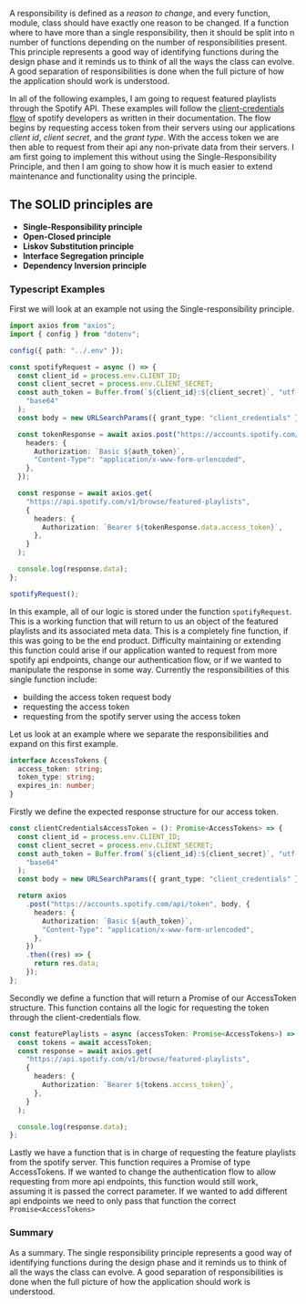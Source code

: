 

A responsibility is defined as a _reason to change_, and every function, module, class should have exactly one reason to be changed. If a function where to have more than a single responsibility, then it should be split into n number of functions depending on the number of responsibilities present. This principle represents a good way of identifying functions during the design phase and it reminds us to think of all the ways the class can evolve. A good separation of responsibilities is done when the full picture of how the application should work is understood.

In all of the following examples, I am going to request featured playlists through the Spotify API. These examples will follow the [client-credentials flow](https://developer.spotify.com/documentation/general/guides/authorization-guide/) of spotify developers as written in their documentation. The flow begins by requesting access token from their servers using our applications _client id_, _client secret_, and the _grant type_. With the access token we are then able to request from their api any non-private data from their servers. I am first going to implement this without using the Single-Responsibility Principle, and then I am going to show how it is much easier to extend maintenance and functionality using the principle.

## The SOLID principles are

- **Single-Responsibility principle**
- **Open-Closed principle**
- **Liskov Substitution principle**
- **Interface Segregation principle**
- **Dependency Inversion principle**

### Typescript Examples

First we will look at an example not using the Single-responsibility principle.

```typescript
import axios from "axios";
import { config } from "dotenv";

config({ path: "../.env" });

const spotifyRequest = async () => {
  const client_id = process.env.CLIENT_ID;
  const client_secret = process.env.CLIENT_SECRET;
  const auth_token = Buffer.from(`${client_id}:${client_secret}`, "utf-8").toString(
    "base64"
  );
  const body = new URLSearchParams({ grant_type: "client_credentials" });

  const tokenResponse = await axios.post("https://accounts.spotify.com/api/token", body, {
    headers: {
      Authorization: `Basic ${auth_token}`,
      "Content-Type": "application/x-www-form-urlencoded",
    },
  });

  const response = await axios.get(
    "https://api.spotify.com/v1/browse/featured-playlists",
    {
      headers: {
        Authorization: `Bearer ${tokenResponse.data.access_token}`,
      },
    }
  );

  console.log(response.data);
};

spotifyRequest();
```

In this example, all of our logic is stored under the function `spotifyRequest`. This is a working function that will return to us an object of the featured playlists and its associated meta data. This is a completely fine function, if this was going to be the end product. Difficulty maintaining or extending this function could arise if our application wanted to request from more spotify api endpoints, change our authentication flow, or if we wanted to manipulate the response in some way. Currently the responsibilities of this single function include:

- building the access token request body
- requesting the access token
- requesting from the spotify server using the access token

Let us look at an example where we separate the responsibilities and expand on this first example.

```typescript
interface AccessTokens {
  access_token: string;
  token_type: string;
  expires_in: number;
}
```

Firstly we define the expected response structure for our access token.

```typescript
const clientCredentialsAccessToken = (): Promise<AccessTokens> => {
  const client_id = process.env.CLIENT_ID;
  const client_secret = process.env.CLIENT_SECRET;
  const auth_token = Buffer.from(`${client_id}:${client_secret}`, "utf-8").toString(
    "base64"
  );
  const body = new URLSearchParams({ grant_type: "client_credentials" });

  return axios
    .post("https://accounts.spotify.com/api/token", body, {
      headers: {
        Authorization: `Basic ${auth_token}`,
        "Content-Type": "application/x-www-form-urlencoded",
      },
    })
    .then((res) => {
      return res.data;
    });
};
```

Secondly we define a function that will return a Promise of our AccessToken structure. This function contains all the logic for requesting the token through the client-credentials flow.

```typescript
const featurePlaylists = async (accessToken: Promise<AccessTokens>) => {
  const tokens = await accessToken;
  const response = await axios.get(
    "https://api.spotify.com/v1/browse/featured-playlists",
    {
      headers: {
        Authorization: `Bearer ${tokens.access_token}`,
      },
    }
  );

  console.log(response.data);
};
```

Lastly we have a function that is in charge of requesting the feature playlists from the spotify server. This function requires a Promise of type AccessTokens. If we wanted to change the authentication flow to allow requesting from more api endpoints, this function would still work, assuming it is passed the correct parameter. If we wanted to add different api endpoints we need to only pass that function the correct `Promise<AccessTokens>`

### Summary

As a summary. The single responsibility principle represents a good way of identifying functions during the design phase and it reminds us to think of all the ways the class can evolve. A good separation of responsibilities is done when the full picture of how the application should work is understood.
